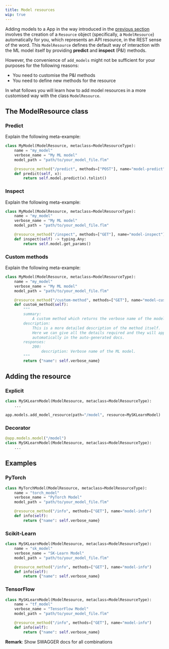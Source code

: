 ```yaml
---
title: Model resources
wip: true
---
```



Adding models to a <FlamaName /> App in the way introduced in the [previous section](/docs/machine-learning-api/add-models)
involves the creation of a `Resource` object (specifically, a `ModelResource`) automatically
for you, which represents an API resource, in the REST sense of the word.
This `ModelResource` defines the default way of interaction with the ML model
itself by providing **predict** and **inspect** (P&I) methods.

However, the convenience of `add_models` might not be sufficient for your purposes for the
following reasons:

- You need to customise the P&I methods
- You need to define new methods for the resource

In what follows you will learn how to add model resources in a more customised way with the
class `ModelResource`.

## The ModelResource class

### Predict

Explain the following meta-example:

```python
class MyModel(ModelResource, metaclass=ModelResourceType):
    name = "my_model"
    verbose_name = "My ML model"
    model_path = "path/to/your_model_file.flm"

    @resource_method("/predict", methods=["POST"], name="model-predict")
    def predict(self, x):
        return self.model.predict(x).tolist()
```

### Inspect

Explain the following meta-example:

```python
class MyModel(ModelResource, metaclass=ModelResourceType):
    name = "my_model"
    verbose_name = "My ML model"
    model_path = "path/to/your_model_file.flm"

    @resource_method("/inspect", methods=["GET"], name="model-inspect")
    def inspect(self) -> typing.Any:
        return self.model.get_params()
```

### Custom methods

Explain the following meta-example:

```python
class MyModel(ModelResource, metaclass=ModelResourceType):
    name = "my_model"
    verbose_name = "My ML model"
    model_path = "path/to/your_model_file.flm"

    @resource_method("/custom-method", methods=["GET"], name="model-custom-method")
    def custom_method(self):
        """
        summary:
            A custom method which returns the verbose name of the model.
        description:
            This is a more detailed description of the method itself.
            Here we can give all the details required and they will appear
            automatically in the auto-generated docs.
        responses:
            200:
                description: Verbose name of the ML model.
        """
        return {"name": self.verbose_name}
```

## Adding the resource

### Explicit

```python
class MySKLearnModel(ModelResource, metaclass=ModelResourceType):
    ...

app.models.add_model_resource(path="/model", resource=MySKLearnModel)
```

### Decorator

```python
@app.models.model("/model")
class MySKLearnModel(ModelResource, metaclass=ModelResourceType):
    ...
```

## Examples

### PyTorch

```python
class MyTorchModel(ModelResource, metaclass=ModelResourceType):
    name = "torch_model"
    verbose_name = "PyTorch Model"
    model_path = "path/to/your_model_file.flm"

    @resource_method("/info", methods=["GET"], name="model-info")
    def info(self):
        return {"name": self.verbose_name}
```

### Scikit-Learn

```python
class MySKLearnModel(ModelResource, metaclass=ModelResourceType):
    name = "sk_model"
    verbose_name = "SK-Learn Model"
    model_path = "path/to/your_model_file.flm"

    @resource_method("/info", methods=["GET"], name="model-info")
    def info(self):
        return {"name": self.verbose_name}
```

### TensorFlow

```python
class MySKLearnModel(ModelResource, metaclass=ModelResourceType):
    name = "tf_model"
    verbose_name = "TensorFlow Model"
    model_path = "path/to/your_model_file.flm"

    @resource_method("/info", methods=["GET"], name="model-info")
    def info(self):
        return {"name": self.verbose_name}
```

**Remark**: Show SWAGGER docs for all combinations
